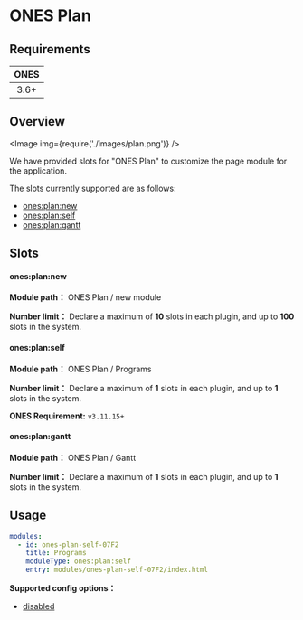 # ONES Plan


## Requirements

| **ONES** |
| :------: |
|   3.6+   |

## Overview

<Image img={require('./images/plan.png')} />

We have provided slots for "ONES Plan" to customize the page module for the application.

The slots currently supported are as follows:

- [ones:plan:new](#onesplannew)
- [ones:plan:self](#onesplanself)
- [ones:plan:gantt](#onesplangantt)

## Slots

#### ones:plan:new

**Module path：** ONES Plan / new module

**Number limit：** Declare a maximum of **10** slots in each plugin, and up to **100** slots in the system.

#### ones:plan:self

**Module path：** ONES Plan / Programs

**Number limit：** Declare a maximum of **1** slots in each plugin, and up to **1** slots in the system.

**ONES Requirement:** `v3.11.15+`

#### ones:plan:gantt

**Module path：** ONES Plan / Gantt

**Number limit：** Declare a maximum of **1** slots in each plugin, and up to **1** slots in the system.

## Usage

```yaml
modules:
  - id: ones-plan-self-07F2
    title: Programs
    moduleType: ones:plan:self
    entry: modules/ones-plan-self-07F2/index.html
```

**Supported config options：**

- [disabled](../../../../reference/config/plugin.md#disabled)
